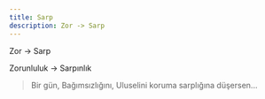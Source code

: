 ```yaml
---
title: Sarp
description: Zor -> Sarp
---
```


Zor -> Sarp

Zorunluluk -> Sarpınlık

> Bir gün, Bağımsızlığını, Uluselini koruma sarplığına düşersen...
